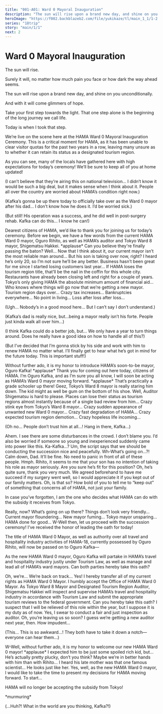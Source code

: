 ```yaml
---
title: "001-A01: Ward 0 Mayoral Inauguration"
description: "The sun will rise upon a brand new day, and shine on you unconditionally."
heroImage: "https://f002.backblazeb2.com/file/yukikaze/tl/main_1_1/1-2.jpg"
series: "18trip"
story: "main/1/1"
next: 2
---
```



# Ward 0 Mayoral Inauguration

<StoryImg src="https://f002.backblazeb2.com/file/yukikaze/tl/main_1_1/1-1.jpg" alt="1" />

<Narration novel>
The sun will rise.

Surely it will, no matter how much pain you face or how dark the way ahead seems.

The sun will rise upon a brand new day, and shine on you unconditionally.

And with it will come glimmers of hope.

Take your first step towards the light. That one step alone is the beginning of the long journey we call life.

Today is when I took that step.
</Narration>

<Divider loc="Ceremony Grounds" />

<StoryImg src="https://f002.backblazeb2.com/file/yukikaze/assets/bg/00_037_000.jpg" alt="Ceremony grounds" type="bg" />

<Bubble character="News Reporter">
We’re live on the scene here at the HAMA Ward 0 Mayoral Inauguration Ceremony. This is a critical moment for HAMA, as it has been unable to clear visitor quotas for the past two years in a row, leaving many unsure as to whether it can retain its status as a designated tourism region.

As you can see, many of the locals have gathered here with high expectations for today’s ceremony! We’ll be sure to keep all of you at home updated!
</Bubble>

<Bubble mc>
<p class="t">(I can’t believe that they’re airing this on national television… I didn’t know it would be such a big deal, but it makes sense when I think about it. People all over the country are worried about HAMA’s condition right now.)</p>

<p class="t">(Kafka’s gonna be up there today to officially take over as the Ward 0 mayor after his dad… I don’t know how he does it. I’d be worried sick.)</p>

<p class="t">(But still! His operation was a success, and he did well in post-surgery rehab. Kafka can do this… I know he can!)</p>
</Bubble>

<Bubble character="Presenter">
Dearest citizens of HAMA, we’d like to thank you for joining us for today’s ceremony. Before we begin, we have a few words from the current HAMA Ward 0 mayor, Oguro Rihito, as well as HAMA’s auditor and Tokyo Ward 8 mayor, Shigematsu Hakkei.
</Bubble>

<Narration>
&ast;applause&ast;
</Narration>

<Bubble character="HAMA Citizen A">
Can you believe they're finally passing the baton? Well… Now that I think about it, our current mayor isn’t the most reliable man around…
</Bubble>

<Bubble character="HAMA Citizen B">
But his son is taking over now, right? I heard he’s only 20, so I’m not sure he’ll be any better.
</Bubble>

<Bubble character="HAMA Citizen C">
Business hasn’t been great for me since I started losing customers last year… If HAMA loses the tourism region title, that’ll be the nail in the coffin for this whole city. Restaurants have already been closing left and right for a couple of years.
</Bubble>

<Bubble character="HAMA Citizen A">
Tokyo’s only giving HAMA the absolute minimum amount of financial aid… Who knows where things will go now that we’re getting a new mayor.
</Bubble>

<Bubble character="HAMA Citizen D">
Tourism region days over… Crazy tax increases… Bankruptcies everywhere… No point in living… Loss after loss after loss…
</Bubble>

<Bubble mc>
<p class="t">(Ugh… Nobody’s in a good mood here… But I can’t say I don’t understand.)</p>

<p class="t">(Kafka’s dad is really nice, but…being a mayor really isn’t his forte. People just kinda walk all over him…)</p>

<p class="t">(I think Kafka could do a better job, but… We only have a year to turn things around. Does he really have a good idea on how to handle all of this?)</p>

<p class="t">(But I’ve decided that I’m gonna stick by his side and work with him to renew HAMA no matter what. I’ll finally get to hear what he’s got in mind for the future today. This is important stuff!)</p>
</Bubble>

<Bubble character="Presenter">
Without further ado, it is my honor to introduce HAMA’s soon-to-be mayor, Oguro Kafka!
</Bubble>

<Narration>
&ast;applause&ast;
</Narration>

<StoryImg src="https://f002.backblazeb2.com/file/yukikaze/tl/main_1_1/1-2.jpg" alt="2" />

<Bubble character="Kafka">
Thank you for coming out here today, citizens of HAMA. I’m Oguro Kafka, and as I’m sure you all know, I will soon be acting as HAMA’s Ward 0 mayor moving forward.
</Bubble>

<Narration>
&ast;applause&ast;
</Narration>

<Bubble character="HAMA Citizen C">
That’s practically a grade schooler up there! Geez, Tokyo’s Ward 8 mayor is really staring him down. The kid might as well be gum on the bottom of his shoe.
</Bubble>

<Bubble character="HAMA Citizen B">
Well, Auditor Shigematsu is hard to please. Places can lose their status as tourism regions almost instantly because of a single bad review from him…
</Bubble>

<Bubble character="HAMA Citizen D">
Crazy stink eye from Tokyo’s Ward 8 mayor… Crazy sudden appearance of unwanted new Ward 0 mayor… Crazy fast degradation of HAMA… Crazy expected tourism region demotion… Crazy hopeless life incoming…
</Bubble>

<Bubble mc>
<p class="t">(Oh no… People don’t trust him at all…! Hang in there, Kafka…)</p>
</Bubble>

<Bubble character="Kafka">
Ahem. I see there are some disturbances in the crowd. I don’t blame you. I’d also be worried if someone so young and inexperienced suddenly came into power like this.
</Bubble>

<Bubble character="Rihito">
Ka-Kafka…? Um, the script says that we should be conducting the succession nice and peacefully. Wh-What’s going on…?!
</Bubble>

<Bubble character="Kafka">
Calm down, Dad. It’ll be fine. No need to panic in front of all of these people.
</Bubble>

<Bubble character="Hakkei">
Hmph. Rihito, it seems to me that your son has no intention of taking his role as mayor seriously. Are you sure he’s fit for this position?
</Bubble>

<Bubble character="Kafka">
Oh, he’s quite sure, thank you very much. We agreed beforehand to have me succeed if my surgery went well, so I would appreciate it if you kept out of our family matters.
</Bubble>

<Bubble character="Hakkei">
Oh, is that so? How bold of you to tell me to “keep out” of something that concerns all of HAMA, not just your family.

In case you’ve forgotten, I am the one who decides what HAMA can do with the subsidy it receives from Tokyo.
</Bubble>

<Bubble character="Kafka">
Really, now?
</Bubble>

<Bubble character="HAMA Citizen A">
What’s going on up there? Things don’t look very friendly…
</Bubble>

<Bubble character="HAMA Citizen D">
Current mayor floundering… New mayor fuming… Tokyo mayor unsparing… HAMA done for good…
</Bubble>

<Bubble character="Presenter">
W-Well then, let us proceed with the succession ceremony! I’ve received the honor of leading the oath for today!

The title of HAMA Ward 0 Mayor, as well as authority over all travel and hospitality industry activities of HAMA-18, currently possessed by Oguro Rihito, will now be passed on to Oguro Kafka&NoBreak;—

As the new HAMA Ward 0 mayor, Oguro Kafka will partake in HAMA’s travel and hospitality industry justly under Tourism Law, as well as manage and lead all of HAMA’s ward mayors. Can both parties hereby take this oath?
</Bubble>

<Bubble character="Rihito">
Oh, we’re… We’re back on track… Yes! I hereby transfer all of my current rights as HAMA Ward 0 Mayor.
</Bubble>

<Bubble character="Kafka">
I humbly accept the Office of HAMA Ward 0 Mayor.
</Bubble>

<Bubble character="Presenter">
As Tokyo Ward 8 Mayor and Designated Tourism Region Auditor, Shigematsu Hakkei will inspect and supervise HAMA’s travel and hospitality industry in accordance with Tourism Law and submit the appropriate tourism reviews to the federal government. Can you hereby take this oath?
</Bubble>

<Bubble character="Hakkei">
I suspect that I will be relieved of this role within the year, but I suppose it is my duty as of now. Yes, I swear to conduct a fair and just inspection as auditor.
</Bubble>

<Bubble character="Kafka">
Oh, you’re leaving us so soon? I guess we’re getting a new auditor next year, then.
</Bubble>

<Bubble character="Hakkei">
How impudent…
</Bubble>

<Bubble mc>
<p class="t">(This… This is so awkward…! They both have to take it down a notch—everyone can hear them…)</p>
</Bubble>

<Bubble character="Presenter">
W-Well, without further ado, it is my honor to welcome our new HAMA Ward 0 mayor!
</Bubble>

<Narration>
&ast;applause&ast;
</Narration>

<Bubble character="HAMA Citizen B">
I expected him to be just some spoiled rich kid, but… He’s actually pretty plucky, don’t you think?
</Bubble>

<Bubble character="HAMA Citizen A">
Maybe we’re in better hands with him than with Rihito…
</Bubble>

<Bubble character="HAMA Citizen B">
I heard his late mother was that one famous scientist… He looks just like her.
</Bubble>

<Bubble character="Kafka">
Yes, well, as the new HAMA Ward 0 mayor, I would like to take the time to present my decisions for HAMA moving forward. To start…

HAMA will no longer be accepting the subsidy from Tokyo!
</Bubble>

<Narration>
&ast;murmuring&ast;
</Narration>

<Bubble mc>
<p class="t">(...Huh?! What in the world are you thinking, Kafka?!)</p>
</Bubble>
